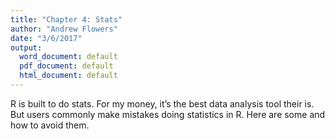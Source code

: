 ```yaml
---
title: "Chapter 4: Stats"
author: "Andrew Flowers"
date: "3/6/2017"
output:
  word_document: default
  pdf_document: default
  html_document: default
---
```


R is built to do stats. For my money, it's the best data analysis tool their is. But users commonly make mistakes doing statistics in R. Here are some and how to avoid them.

### 